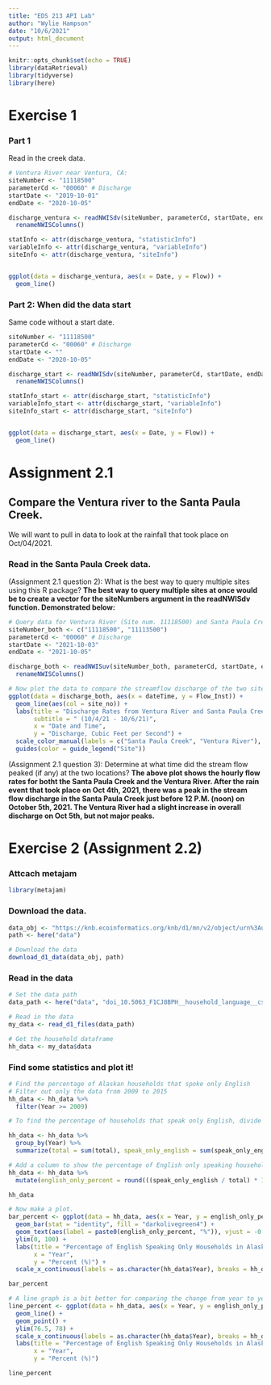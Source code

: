 ```yaml
---
title: "EDS 213 API Lab"
author: "Wylie Hampson"
date: "10/6/2021"
output: html_document
---
```


```r
knitr::opts_chunk$set(echo = TRUE)
library(dataRetrieval)
library(tidyverse)
library(here)
```
# Exercise 1
### Part 1
Read in the creek data.

```r
# Ventura River near Ventura, CA:
siteNumber <- "11118500"
parameterCd <- "00060" # Discharge
startDate <- "2019-10-01"
endDate <- "2020-10-05"

discharge_ventura <- readNWISdv(siteNumber, parameterCd, startDate, endDate) %>% 
  renameNWISColumns()

```

```r
statInfo <- attr(discharge_ventura, "statisticInfo")
variableInfo <- attr(discharge_ventura, "variableInfo")
siteInfo <- attr(discharge_ventura, "siteInfo")


ggplot(data = discharge_ventura, aes(x = Date, y = Flow)) +
  geom_line()
```

### Part 2: When did the data start
Same code without a start date.

```r
siteNumber <- "11118500"
parameterCd <- "00060" # Discharge
startDate <- ""
endDate <- "2020-10-05"

discharge_start <- readNWISdv(siteNumber, parameterCd, startDate, endDate) %>% 
  renameNWISColumns()

```

```r
statInfo_start <- attr(discharge_start, "statisticInfo")
variableInfo_start <- attr(discharge_start, "variableInfo")
siteInfo_start <- attr(discharge_start, "siteInfo")


ggplot(data = discharge_start, aes(x = Date, y = Flow)) +
  geom_line()
```

# Assignment 2.1
## Compare the Ventura river to the Santa Paula Creek.

We will want to pull in data to look at the rainfall that took place on Oct/04/2021.

### Read in the Santa Paula Creek data.

(Assignment 2.1 question 2): What is the best way to query multiple sites using this R package?
**The best way to query multiple sites at once would be to create a vector for the siteNumbers argument in the readNWISdv function. Demonstrated below:**

```r
# Query data for Ventura River (Site num. 11118500) and Santa Paula Creek (Site num. 11113500) into one data frame.
siteNumber_both <- c("11118500", "11113500")
parameterCd <- "00060" # Discharge
startDate <- "2021-10-03"
endDate <- "2021-10-05"

discharge_both <- readNWISuv(siteNumber_both, parameterCd, startDate, endDate) %>% 
  renameNWISColumns()

# Now plot the data to compare the streamflow discharge of the two sites.
ggplot(data = discharge_both, aes(x = dateTime, y = Flow_Inst)) +
  geom_line(aes(col = site_no)) +
  labs(title = "Discharge Rates from Ventura River and Santa Paula Creek",
       subtitle = " (10/4/21 - 10/6/21)",
       x = "Date and Time",
       y = "Discharge, Cubic Feet per Second") +
  scale_color_manual(labels = c("Santa Paula Creek", "Ventura River"), values = c("red", "blue")) +
  guides(color = guide_legend("Site"))

```

(Assignment 2.1 question 3): Determine at what time did the stream flow peaked (if any) at the two locations?
**The above plot shows the hourly flow rates for botht the Santa Paula Creek and the Ventura River. After the rain event that took place on Oct 4th, 2021, there was a peak in the stream flow discharge in the Santa Paula Creek just before 12 P.M. (noon) on October 5th, 2021. The Ventura River had a slight increase in overall discharge on Oct 5th, but not major peaks.**

# Exercise 2 (Assignment 2.2)
### Attcach metajam

```r
library(metajam)
```

### Download the data.
```r
data_obj <- "https://knb.ecoinformatics.org/knb/d1/mn/v2/object/urn%3Auuid%3A7fc6f6db-c5ea-426a-a743-1f2edafb43b8"
path <- here("data")

# Download the data
download_d1_data(data_obj, path)
```

### Read in the data

```r
# Set the data path
data_path <- here("data", "doi_10.5063_F1CJ8BPH__household_language__csv")

# Read in the data
my_data <- read_d1_files(data_path)

# Get the household dataframe
hh_data <- my_data$data

```

### Find some statistics and plot it!

```r
# Find the percentage of Alaskan households that spoke only English
# Filter out only the data from 2009 to 2015
hh_data <- hh_data %>% 
  filter(Year >= 2009)

# To find the percentage of households that speak only English, divide the speak_only_english data by the total data. First group by the year, and sum up the total households and English only households.

hh_data <- hh_data %>% 
  group_by(Year) %>% 
  summarize(total = sum(total), speak_only_english = sum(speak_only_english))

# Add a column to show the percentage of English only speaking households per year.
hh_data <- hh_data %>% 
  mutate(english_only_percent = round(((speak_only_english / total) * 100), 2))

hh_data

```

```r

# Now make a plot.
bar_percent <- ggplot(data = hh_data, aes(x = Year, y = english_only_percent)) +
  geom_bar(stat = "identity", fill = "darkolivegreen4") +
  geom_text(aes(label = paste0(english_only_percent, "%")), vjust = -0.5) +
  ylim(0, 100) +
  labs(title = "Percentage of English Speaking Only Households in Alaska 2009-2015",
       x = "Year",
       y = "Percent (%)") +
  scale_x_continuous(labels = as.character(hh_data$Year), breaks = hh_data$Year)

bar_percent

# A line graph is a bit better for comparing the change from year to year since the overall change isn't very drastic.
line_percent <- ggplot(data = hh_data, aes(x = Year, y = english_only_percent)) +
  geom_line() +
  geom_point() +
  ylim(76.5, 78) +
  scale_x_continuous(labels = as.character(hh_data$Year), breaks = hh_data$Year) +
  labs(title = "Percentage of English Speaking Only Households in Alaska 2009-2015",
       x = "Year",
       y = "Percent (%)")

line_percent
```



